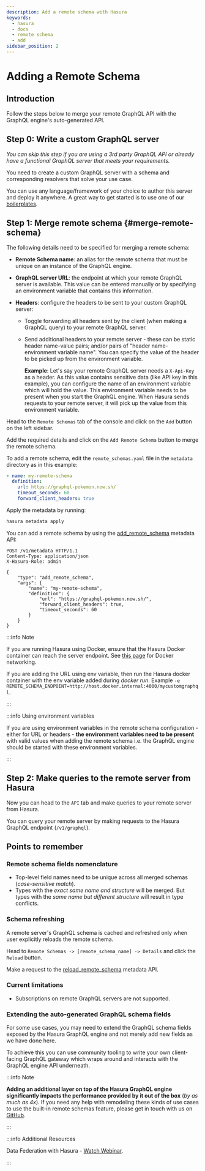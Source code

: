 ```yaml
---
description: Add a remote schema with Hasura
keywords:
  - hasura
  - docs
  - remote schema
  - add
sidebar_position: 2
---
```



# Adding a Remote Schema

## Introduction

Follow the steps below to merge your remote GraphQL API with the GraphQL engine's auto-generated API.

## Step 0: Write a custom GraphQL server

_You can skip this step if you are using a 3rd party GraphQL API or already have a functional GraphQL server that meets
your requirements._

You need to create a custom GraphQL server with a schema and corresponding resolvers that solve your use case.

You can use any language/framework of your choice to author this server and deploy it anywhere. A great way to get
started is to use one of our
[boilerplates](https://github.com/hasura/graphql-engine/tree/master/community/boilerplates/remote-schemas).

## Step 1: Merge remote schema {#merge-remote-schema}

The following details need to be specified for merging a remote schema:

- **Remote Schema name**: an alias for the remote schema that must be unique on an instance of the GraphQL engine.
- **GraphQL server URL**: the endpoint at which your remote GraphQL server is available. This value can be entered
  manually or by specifying an environment variable that contains this information.
- **Headers**: configure the headers to be sent to your custom GraphQL server:

  - Toggle forwarding all headers sent by the client (when making a GraphQL query) to your remote GraphQL server.

  - Send additional headers to your remote server - these can be static header name-value pairs; and/or pairs of "header
    name-environment variable name". You can specify the value of the header to be picked up from the environment
    variable.

    **Example**: Let's say your remote GraphQL server needs a `X-Api-Key` as a header. As this value contains sensitive
    data (like API key in this example), you can configure the name of an environment variable which will hold the
    value. This environment variable needs to be present when you start the GraphQL engine. When Hasura sends requests
    to your remote server, it will pick up the value from this environment variable.

<Tabs groupId="user-preference" className="api-tabs">
<TabItem value="console" label="Console">

Head to the `Remote Schemas` tab of the console and click on the `Add` button on the left sidebar.

Add the required details and click on the `Add Remote Schema` button to merge the remote schema.

<Thumbnail src='/img/remote-schemas/add-remote-schemas-interface.png' alt='Merge remote schema' width='1100px' />

</TabItem>
<TabItem value="cli" label="CLI">

To add a remote schema, edit the `remote_schemas.yaml` file in the `metadata` directory as in this example:

```yaml {1-5}
- name: my-remote-schema
  definition:
    url: https://graphql-pokemon.now.sh/
    timeout_seconds: 60
    forward_client_headers: true
```

Apply the metadata by running:

```bash
hasura metadata apply
```

</TabItem>
<TabItem value="api" label="API">

You can add a remote schema by using the
[add_remote_schema](/api-reference/metadata-api/remote-schemas.mdx#metadata-add-remote-schema) metadata API:

```http
POST /v1/metadata HTTP/1.1
Content-Type: application/json
X-Hasura-Role: admin

{
    "type": "add_remote_schema",
    "args": {
        "name": "my-remote-schema",
        "definition": {
            "url": "https://graphql-pokemon.now.sh/",
            "forward_client_headers": true,
            "timeout_seconds": 60
        }
    }
}
```

</TabItem>
</Tabs>

:::info Note

If you are running Hasura using Docker, ensure that the Hasura Docker container can reach the server endpoint. See
[this page](/deployment/deployment-guides/docker.mdx#docker-networking) for Docker networking.

If you are adding the URL using env variable, then run the Hasura docker container with the env variable added during
_docker run_. Example `-e REMOTE_SCHEMA_ENDPOINT=http://host.docker.internal:4000/mycustomgraphql`.

:::

:::info Using environment variables

If you are using environment variables in the remote schema configuration - either for URL or headers - **the
environment variables need to be present** with valid values when adding the remote schema i.e. the GraphQL engine
should be started with these environment variables.

:::

## Step 2: Make queries to the remote server from Hasura

<Tabs groupId="user-preference" className="api-tabs">
<TabItem value="console" label="Via console">

Now you can head to the `API` tab and make queries to your remote server from Hasura.

</TabItem>
<TabItem value="api" label="Via API">

You can query your remote server by making requests to the Hasura GraphQL endpoint (`/v1/graphql`).

</TabItem>
</Tabs>

## Points to remember

### Remote schema fields nomenclature

- Top-level field names need to be unique across all merged schemas (_case-sensitive match_).
- Types with the _exact same name and structure_ will be merged. But types with the _same name but different structure_
  will result in type conflicts.

### Schema refreshing

A remote server's GraphQL schema is cached and refreshed only when user explicitly reloads the remote schema.

<Tabs groupId="user-preference" className="api-tabs">
<TabItem value="console" label="Console">

Head to `Remote Schemas -> [remote_schema_name] -> Details` and click the `Reload` button.

</TabItem>
<TabItem value="api" label="API">

Make a request to the
[reload_remote_schema](/api-reference/metadata-api/remote-schemas.mdx#metadata-reload-remote-schema) metadata API.

</TabItem>
</Tabs>

### Current limitations

- Subscriptions on remote GraphQL servers are not supported.

### Extending the auto-generated GraphQL schema fields

For some use cases, you may need to extend the GraphQL schema fields exposed by the Hasura GraphQL engine and not merely
add new fields as we have done here.

To achieve this you can use community tooling to write your own client-facing GraphQL gateway which wraps around and
interacts with the GraphQL engine API underneath.

:::info Note

**Adding an additional layer on top of the Hasura GraphQL engine significantly impacts the performance provided by it
out of the box** (_by as much as 4x_). If you need any help with remodeling these kinds of use cases to use the built-in
remote schemas feature, please get in touch with us on [GitHub](https://github.com/hasura/graphql-engine/discussions).

:::

:::info Additional Resources

Data Federation with Hasura -
[Watch Webinar](https://hasura.io/events/webinar/data-federation-hasura-graphql/?pg=docs&plcmt=body&cta=watch-webinar&tech=).

:::
